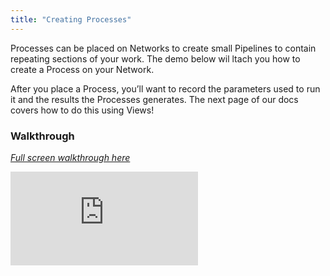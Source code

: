 ```yaml
---
title: "Creating Processes"
---
```

Processes can be placed on Networks to create small Pipelines to contain repeating sections of your work. The demo below wil ltach you how to create a Process on your Network.

After you place a Process, you’ll want to record the parameters used to run it and the results the Processes generates. The next page of our docs covers how to do this using Views! 

### Walkthrough
*[Full screen walkthrough here](https://app.supademo.com/demo/WUuN46o2o41RS0Q6mXMvq)*

<iframe src="https://app.supademo.com/embed/WUuN46o2o41RS0Q6mXMvq" frameborder="0" webkitallowfullscreen="true" mozallowfullscreen="true" allowfullscreen style={{"width":"719px","height":"500px","border":"none"}}></iframe>
